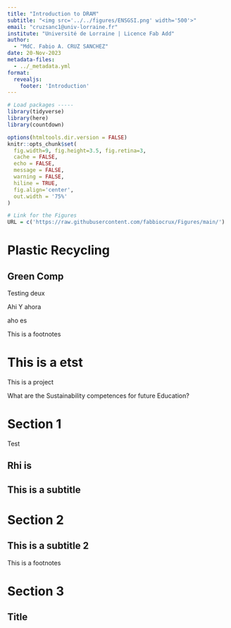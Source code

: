 ```yaml
---
title: "Introduction to DRAM"
subtitle: "<img src='../../figures/ENSGSI.png' width='500'>"  
email: "cruzsanc1@univ-lorraine.fr"
institute: "Université de Lorraine | Licence Fab Add"
author: 
  - "MdC. Fabio A. CRUZ SANCHEZ"
date: 20-Nov-2023
metadata-files:
  - ../_metadata.yml
format:
  revealjs:
    footer: 'Introduction'
---
```


```r
# Load packages -----
library(tidyverse)
library(here)
library(countdown)

options(htmltools.dir.version = FALSE)
knitr::opts_chunk$set(
  fig.width=9, fig.height=3.5, fig.retina=3,
  cache = FALSE,
  echo = FALSE,
  message = FALSE, 
  warning = FALSE,
  hiline = TRUE,
  fig.align='center',
  out.width = '75%' 
)

# Link for the Figures
URL = c('https://raw.githubusercontent.com/fabbiocrux/Figures/main/')

```


# Plastic Recycling

## Green Comp {.BG-GSI-1} 

Testing deux

Ahi
Y ahora


aho es

:::{.Large}
This is a footnotes
:::


# This is a etst
This is a project

What are the Sustainability competences for future Education?



# Section 1 

Test

## Rhi is {background-color="aquamarine"}

## This is a subtitle {.BG-GSI-1} 



# Section 2

## This is a subtitle 2 {.BG-GSI-2} 

:::{.footnote}
This is a footnotes
:::


# Section 3

## Title

